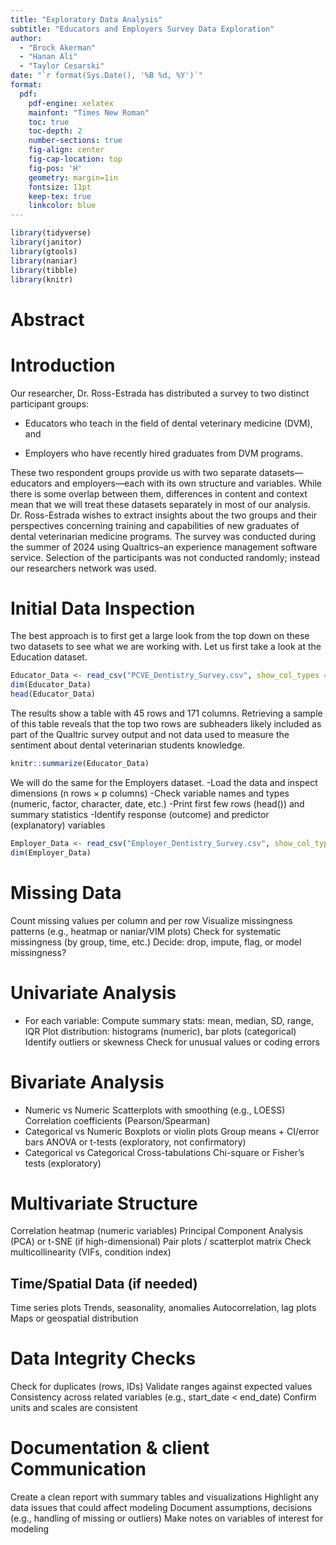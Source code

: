 ```yaml
---
title: "Exploratory Data Analysis"
subtitle: "Educators and Employers Survey Data Exploration"
author: 
  - "Brock Akerman"
  - "Hanan Ali"
  - "Taylor Cesarski"
date: "`r format(Sys.Date(), '%B %d, %Y')`"
format:
  pdf:
    pdf-engine: xelatex
    mainfont: "Times New Roman"
    toc: true
    toc-depth: 2
    number-sections: true
    fig-align: center
    fig-cap-location: top
    fig-pos: 'H'
    geometry: margin=1in
    fontsize: 11pt
    keep-tex: true
    linkcolor: blue
---
```



```r
library(tidyverse)
library(janitor)
library(gtools)
library(naniar)
library(tibble)
library(knitr)
```

\newpage
# Abstract

# Introduction

Our researcher, Dr. Ross-Estrada has distributed a survey to two distinct participant groups:

* Educators who teach in the field of dental veterinary medicine (DVM), and

* Employers who have recently hired graduates from DVM programs.

These two respondent groups provide us with two separate datasets—educators and employers—each with its own structure and variables. While there is some overlap between them, differences in content and context mean that we will treat these datasets separately in most of our analysis.  Dr. Ross-Estrada wishes to extract insights about the two groups and their perspectives concerning training and capabilities of new graduates of dental veterinarian medicine programs.  The survey was conducted during the summer of 2024 using Qualtrics--an experience management software service.  Selection of the participants was not conducted randomly; instead our researchers network was used.


# Initial Data Inspection
The best approach is to first get a large look from the top down on these two datasets to see what we are working with.  Let us first take a look at the Education dataset.

```r
Educator_Data <- read_csv("PCVE_Dentistry_Survey.csv", show_col_types = FALSE)
dim(Educator_Data)
head(Educator_Data)
```

The results show a table with 45 rows and 171 columns.  Retrieving a sample of this table reveals that the top two rows are subheaders likely included as part of the Qualtric survey output and not data used to measure the sentiment about dental veterinarian students knowledge.  

```r
knitr::summarize(Educator_Data)
```


We will do the same for the Employers dataset. 
-Load the data and inspect dimensions (n rows × p columns)
-Check variable names and types (numeric, factor, character, date, etc.)
-Print first few rows (head()) and summary statistics
-Identify response (outcome) and predictor (explanatory) variables


```r
Employer_Data <- read_csv("Employer_Dentistry_Survey.csv", show_col_types = FALSE)
dim(Employer_Data)
```


# Missing Data
Count missing values per column and per row
Visualize missingness patterns (e.g., heatmap or naniar/VIM plots)
Check for systematic missingness (by group, time, etc.)
Decide: drop, impute, flag, or model missingness?
 
# Univariate Analysis
* For each variable:
Compute summary stats: mean, median, SD, range, IQR
Plot distribution: histograms (numeric), bar plots (categorical)
Identify outliers or skewness
Check for unusual values or coding errors
 
# Bivariate Analysis
* Numeric vs Numeric
Scatterplots with smoothing (e.g., LOESS)
Correlation coefficients (Pearson/Spearman)
* Categorical vs Numeric
Boxplots or violin plots
Group means + CI/error bars
ANOVA or t-tests (exploratory, not confirmatory)
* Categorical vs Categorical
Cross-tabulations
Chi-square or Fisher’s tests (exploratory)
 
# Multivariate Structure
Correlation heatmap (numeric variables)
Principal Component Analysis (PCA) or t-SNE (if high-dimensional)
Pair plots / scatterplot matrix
Check multicollinearity (VIFs, condition index)

## Time/Spatial Data (if needed)
Time series plots
Trends, seasonality, anomalies
Autocorrelation, lag plots
Maps or geospatial distribution
 
# Data Integrity Checks
Check for duplicates (rows, IDs)
Validate ranges against expected values
Consistency across related variables (e.g., start_date < end_date)
Confirm units and scales are consistent
 
# Documentation & client Communication
Create a clean report with summary tables and visualizations
Highlight any data issues that could affect modeling
Document assumptions, decisions (e.g., handling of missing or outliers)
Make notes on variables of interest for modeling